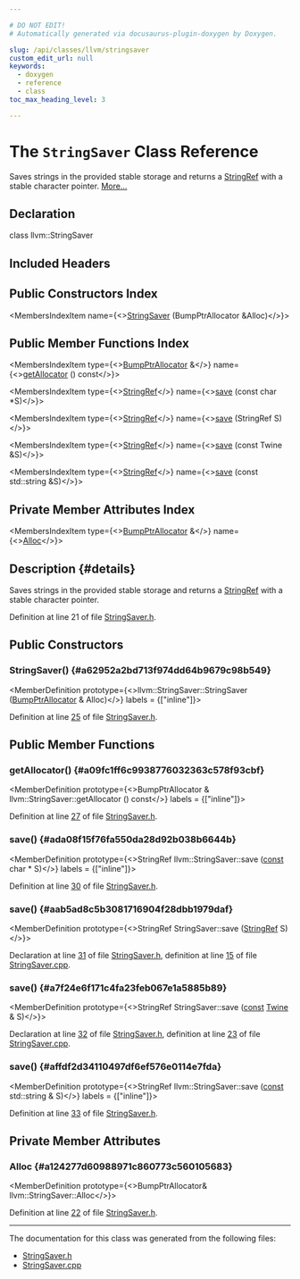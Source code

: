 ```yaml
---

# DO NOT EDIT!
# Automatically generated via docusaurus-plugin-doxygen by Doxygen.

slug: /api/classes/llvm/stringsaver
custom_edit_url: null
keywords:
  - doxygen
  - reference
  - class
toc_max_heading_level: 3

---
```





# The `StringSaver` Class Reference

<DoxygenPage pluginConfig={pluginConfig}>

Saves strings in the provided stable storage and returns a <a href="/docs/api/classes/llvm/stringref">StringRef</a> with a stable character pointer. <a href="#details">More...</a>

## Declaration

<CodeBlock>class llvm::StringSaver</CodeBlock>

## Included Headers

<IncludesList>
<IncludesListItem
  filePath="llvm/Support/StringSaver.h"
  permalink="/docs/api/files/include/include/llvm/include/llvm/support/stringsaver-h"
  isLocal="true" />
</IncludesList>

## Public Constructors Index

<MembersIndex>

<MembersIndexItem
  name={<><a href="#a62952a2bd713f974dd64b9679c98b549">StringSaver</a> (BumpPtrAllocator &amp;Alloc)</>}>
</MembersIndexItem>

</MembersIndex>

## Public Member Functions Index

<MembersIndex>

<MembersIndexItem
  type={<><a href="/docs/api/namespaces/llvm/#a8e612822d4ba7bb36c9c79582a567108">BumpPtrAllocator</a> &amp;</>}
  name={<><a href="#a09fc1ff6c9938776032363c578f93cbf">getAllocator</a> () const</>}>
</MembersIndexItem>

<MembersIndexItem
  type={<><a href="/docs/api/classes/llvm/stringref">StringRef</a></>}
  name={<><a href="#ada08f15f76fa550da28d92b038b6644b">save</a> (const char &#42;S)</>}>
</MembersIndexItem>

<MembersIndexItem
  type={<><a href="/docs/api/classes/llvm/stringref">StringRef</a></>}
  name={<><a href="#aab5ad8c5b3081716904f28dbb1979daf">save</a> (StringRef S)</>}>
</MembersIndexItem>

<MembersIndexItem
  type={<><a href="/docs/api/classes/llvm/stringref">StringRef</a></>}
  name={<><a href="#a7f24e6f171c4fa23feb067e1a5885b89">save</a> (const Twine &amp;S)</>}>
</MembersIndexItem>

<MembersIndexItem
  type={<><a href="/docs/api/classes/llvm/stringref">StringRef</a></>}
  name={<><a href="#affdf2d34110497df6ef576e0114e7fda">save</a> (const std::string &amp;S)</>}>
</MembersIndexItem>

</MembersIndex>

## Private Member Attributes Index

<MembersIndex>

<MembersIndexItem
  type={<><a href="/docs/api/namespaces/llvm/#a8e612822d4ba7bb36c9c79582a567108">BumpPtrAllocator</a> &amp;</>}
  name={<><a href="#a124277d60988971c860773c560105683">Alloc</a></>}>
</MembersIndexItem>

</MembersIndex>

## Description {#details}

Saves strings in the provided stable storage and returns a <a href="/docs/api/classes/llvm/stringref">StringRef</a> with a stable character pointer.

Definition at line 21 of file <a href="/docs/api/files/include/include/llvm/include/llvm/support/stringsaver-h">StringSaver.h</a>.

<SectionDefinition>

## Public Constructors

### StringSaver() {#a62952a2bd713f974dd64b9679c98b549}

<MemberDefinition
  prototype={<>llvm::StringSaver::StringSaver (<a href="/docs/api/namespaces/llvm/#a8e612822d4ba7bb36c9c79582a567108">BumpPtrAllocator</a> &amp; Alloc)</>}
  labels = {["inline"]}>

Definition at line <a href="/docs/api/files/include/include/llvm/include/llvm/support/stringsaver-h/#l00025">25</a> of file <a href="/docs/api/files/include/include/llvm/include/llvm/support/stringsaver-h">StringSaver.h</a>.
</MemberDefinition>

</SectionDefinition>

<SectionDefinition>

## Public Member Functions

### getAllocator() {#a09fc1ff6c9938776032363c578f93cbf}

<MemberDefinition
  prototype={<>BumpPtrAllocator &amp; llvm::StringSaver::getAllocator () const</>}
  labels = {["inline"]}>

Definition at line <a href="/docs/api/files/include/include/llvm/include/llvm/support/stringsaver-h/#l00027">27</a> of file <a href="/docs/api/files/include/include/llvm/include/llvm/support/stringsaver-h">StringSaver.h</a>.
</MemberDefinition>

### save() {#ada08f15f76fa550da28d92b038b6644b}

<MemberDefinition
  prototype={<>StringRef llvm::StringSaver::save (<a href="/docs/api/files/lib/lib/target/lib/target/aarch64/aarch64promoteconstant-cpp/#a90f8350fecae261c25be85d38b451bff">const</a> char &#42; S)</>}
  labels = {["inline"]}>

Definition at line <a href="/docs/api/files/include/include/llvm/include/llvm/support/stringsaver-h/#l00030">30</a> of file <a href="/docs/api/files/include/include/llvm/include/llvm/support/stringsaver-h">StringSaver.h</a>.
</MemberDefinition>

### save() {#aab5ad8c5b3081716904f28dbb1979daf}

<MemberDefinition
  prototype={<>StringRef StringSaver::save (<a href="/docs/api/classes/llvm/stringref">StringRef</a> S)</>}>

Declaration at line <a href="/docs/api/files/include/include/llvm/include/llvm/support/stringsaver-h/#l00031">31</a> of file <a href="/docs/api/files/include/include/llvm/include/llvm/support/stringsaver-h">StringSaver.h</a>, definition at line <a href="/docs/api/files/lib/lib/support/stringsaver-cpp/#l00015">15</a> of file <a href="/docs/api/files/lib/lib/support/stringsaver-cpp">StringSaver.cpp</a>.
</MemberDefinition>

### save() {#a7f24e6f171c4fa23feb067e1a5885b89}

<MemberDefinition
  prototype={<>StringRef StringSaver::save (<a href="/docs/api/files/lib/lib/target/lib/target/aarch64/aarch64promoteconstant-cpp/#a90f8350fecae261c25be85d38b451bff">const</a> <a href="/docs/api/classes/llvm/twine">Twine</a> &amp; S)</>}>

Declaration at line <a href="/docs/api/files/include/include/llvm/include/llvm/support/stringsaver-h/#l00032">32</a> of file <a href="/docs/api/files/include/include/llvm/include/llvm/support/stringsaver-h">StringSaver.h</a>, definition at line <a href="/docs/api/files/lib/lib/support/stringsaver-cpp/#l00023">23</a> of file <a href="/docs/api/files/lib/lib/support/stringsaver-cpp">StringSaver.cpp</a>.
</MemberDefinition>

### save() {#affdf2d34110497df6ef576e0114e7fda}

<MemberDefinition
  prototype={<>StringRef llvm::StringSaver::save (<a href="/docs/api/files/lib/lib/target/lib/target/aarch64/aarch64promoteconstant-cpp/#a90f8350fecae261c25be85d38b451bff">const</a> std::string &amp; S)</>}
  labels = {["inline"]}>

Definition at line <a href="/docs/api/files/include/include/llvm/include/llvm/support/stringsaver-h/#l00033">33</a> of file <a href="/docs/api/files/include/include/llvm/include/llvm/support/stringsaver-h">StringSaver.h</a>.
</MemberDefinition>

</SectionDefinition>

<SectionDefinition>

## Private Member Attributes

### Alloc {#a124277d60988971c860773c560105683}

<MemberDefinition
  prototype={<>BumpPtrAllocator&amp; llvm::StringSaver::Alloc</>}>

Definition at line <a href="/docs/api/files/include/include/llvm/include/llvm/support/stringsaver-h/#l00022">22</a> of file <a href="/docs/api/files/include/include/llvm/include/llvm/support/stringsaver-h">StringSaver.h</a>.
</MemberDefinition>

</SectionDefinition>

<hr/>

The documentation for this class was generated from the following files:

<ul>
<li><a href="/docs/api/files/include/include/llvm/include/llvm/support/stringsaver-h">StringSaver.h</a></li>
<li><a href="/docs/api/files/lib/lib/support/stringsaver-cpp">StringSaver.cpp</a></li>
</ul>

</DoxygenPage>
